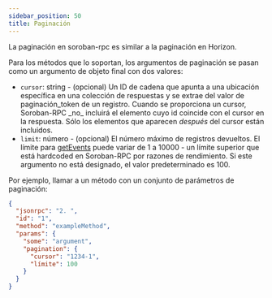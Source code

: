 ```yaml
---
sidebar_position: 50
title: Paginación
---
```


La paginación en soroban-rpc es similar a la paginación en Horizon.

Para los métodos que lo soportan, los argumentos de paginación se pasan como un argumento de objeto final con dos valores:

- `cursor`: string - (opcional) Un ID de cadena que apunta a una ubicación específica en una colección de respuestas y se extrae del valor de paginación_token de un registro. Cuando se proporciona un cursor, Soroban-RPC \_no_ incluirá el elemento cuyo id coincide con el cursor en la respuesta. Sólo los elementos que aparecen _después_ del cursor están incluidos.
- `limit`: número - (opcional) El número máximo de registros devueltos. El límite para [getEvents](./methods/getEvents.mdx) puede variar de 1 a 10000 - un límite superior que está hardcoded en Soroban-RPC por razones de rendimiento. Si este argumento no está designado, el valor predeterminado es 100.

Por ejemplo, llamar a un método con un conjunto de parámetros de paginación:

```json
{
  "jsonrpc": "2. ",
  "id": "1",
  "method": "exampleMethod",
  "params": {
    "some": "argument",
    "pagination": {
      "cursor": "1234-1",
      "límite": 100
    }
  }
}
```
